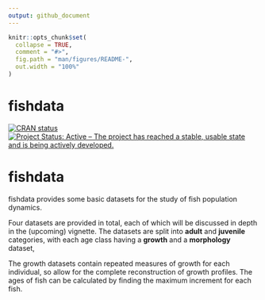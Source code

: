 ```yaml
---
output: github_document
---
```


<!-- README.md is generated from README.Rmd. Please edit that file -->

```r
knitr::opts_chunk$set(
  collapse = TRUE,
  comment = "#>",
  fig.path = "man/figures/README-",
  out.width = "100%"
)
```

# fishdata

<!-- badges: start -->
[![CRAN status](https://www.r-pkg.org/badges/version/fishdata)](https://CRAN.R-project.org/package=fishdata)
[![Project Status: Active – The project has reached a stable, usable state and is being actively developed.](https://www.repostatus.org/badges/latest/active.svg)](https://www.repostatus.org/#active)
<!-- badges: end -->

# fishdata

fishdata provides some basic datasets for the study of fish population dynamics.

Four datasets are provided in total, each of which will be discussed in depth in the (upcoming) vignette. The datasets are split into **adult** and **juvenile** categories, with each age class having a **growth** and a  **morphology** dataset, 


The growth datasets contain repeated measures of growth for each individual, so allow for the complete reconstruction of growth profiles. The ages of fish can be calculated by finding the maximum increment for each fish.


